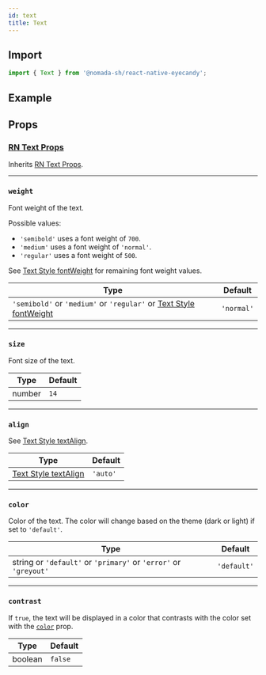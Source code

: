 ```yaml
---
id: text
title: Text
---
```


## Import

```jsx
import { Text } from '@nomada-sh/react-native-eyecandy';
```

## Example

## Props

### [RN Text Props](https://reactnative.dev/docs/text#props)

Inherits [RN Text Props](https://reactnative.dev/docs/text#props).

---

### `weight`

Font weight of the text.

Possible values:

- `'semibold'` uses a font weight of `700`.
- `'medium'` uses a font weight of `'normal'`.
- `'regular'` uses a font weight of `500`.

See [Text Style fontWeight](https://reactnative.dev/docs/text-style-props#fontweight) for remaining font weight values.

| Type                                                                                                                           | Default    |
| ------------------------------------------------------------------------------------------------------------------------------ | ---------- |
| `'semibold'` or `'medium'` or `'regular'` or [Text Style fontWeight](https://reactnative.dev/docs/text-style-props#fontweight) | `'normal'` |

---

### `size`

Font size of the text.

| Type   | Default |
| ------ | ------- |
| number | `14`    |

---

### `align`

See [Text Style textAlign](https://reactnative.dev/docs/text-style-props#textalign).

| Type                                                                            | Default  |
| ------------------------------------------------------------------------------- | -------- |
| [Text Style textAlign](https://reactnative.dev/docs/text-style-props#textalign) | `'auto'` |

---

### `color`

Color of the text. The color will change based on the theme (dark or light) if set to `'default'`.

| Type                                                               | Default     |
| ------------------------------------------------------------------ | ----------- |
| string or `'default'` or `'primary'` or `'error'` or `'greyout'` | `'default'` |

---

### `contrast`

If `true`, the text will be displayed in a color that contrasts with the color set with the [`color`](#color) prop.

| Type    | Default |
| ------- | ------- |
| boolean | `false` |
